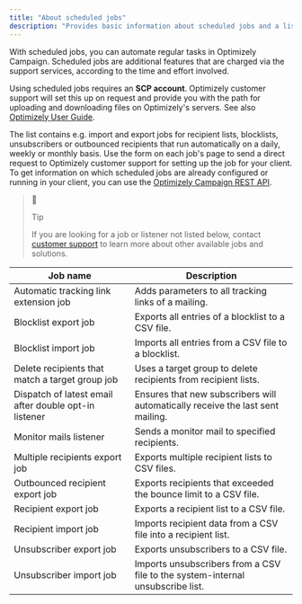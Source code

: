 ```yaml
---
title: "About scheduled jobs"
description: "Provides basic information about scheduled jobs and a list of the most relevant jobs."
---
```


With scheduled jobs, you can automate regular tasks in Optimizely Campaign. Scheduled jobs are additional features that are charged via the support services, according to the time and effort involved.

Using scheduled jobs requires an **SCP account**. Optimizely customer support will set this up on request and provide you with the path for uploading and downloading files on Optimizely's servers. See also [Optimizely User Guide](https://support.optimizely.com/hc/en-us/articles/4413192168461-Introduction-to-transferring-files-through-SCP).

The list contains e.g. import and export jobs for recipient lists, blocklists, unsubscribers or outbounced recipients that run automatically on a daily, weekly or monthly basis. Use the form on each job's page to send a direct request to Optimizely customer support for setting up the job for your client. To get information on which scheduled jobs are already configured or running in your client, you can use the [Optimizely Campaign REST API](https://api.campaign.episerver.net/apidoc/index.html#/Scheduled%20jobs).

> 📘
> 
> Tip
> 
> If you are looking for a job or listener not listed below, contact [customer support](/cdn-cgi/l/email-protection#691a1c1919061b1d2906191d000400130c0510470a0604) to learn more about other available jobs and solutions.

| Job name                                              | Description                                                                    |
| ----------------------------------------------------- | ------------------------------------------------------------------------------ |
| Automatic tracking link extension job                 | Adds parameters to all tracking links of a mailing.                            |
| Blocklist export job                                  | Exports all entries of a blocklist to a CSV file.                              |
| Blocklist import job                                  | Imports all entries from a CSV file to a blocklist.                            |
| Delete recipients that match a target group job       | Uses a target group to delete recipients from recipient lists.                 |
| Dispatch of latest email after double opt-in listener | Ensures that new subscribers will automatically receive the last sent mailing. |
| Monitor mails listener                                | Sends a monitor mail to specified recipients.                                  |
| Multiple recipients export job                        | Exports multiple recipient lists to CSV files.                                 |
| Outbounced recipient export job                       | Exports recipients that exceeded the bounce limit to a CSV file.               |
| Recipient export job                                  | Exports a recipient list to a CSV file.                                        |
| Recipient import job                                  | Imports recipient data from a CSV file into a recipient list.                  |
| Unsubscriber export job                               | Exports unsubscribers to a CSV file.                                           |
| Unsubscriber import job                               | Imports unsubscribers from a CSV file to the system-internal unsubscribe list. |
